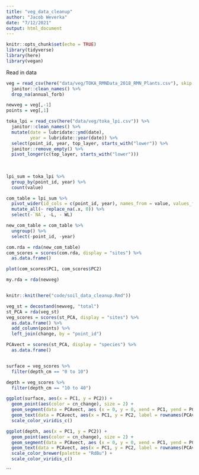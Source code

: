 ```yaml
---
title: "veg_data_cleanup"
author: "Jacob Weverka"
date: "7/12/2021"
output: html_document
---
```


```r
knitr::opts_chunk$set(echo = TRUE)
library(tidyverse)
library(here)
library(vegan)
```

Read in data    
```r

veg = read_csv(here("data/veg/TOKA_RMNData_2018_RMN_Plants.csv"), skip = 3, col_types = cols(`Annual Forb` = col_double())) %>% 
  janitor::clean_names() %>% 
  drop_na(annual_forb)

newveg = veg[,-1]
points = veg[,1]

```


```r
toka_lpi = read_csv(here("data/veg/toka_lpi.csv")) %>% 
  janitor::clean_names() %>% 
  mutate(date = lubridate::ymd(date),
         year = lubridate::year(date)) %>% 
  select(point_id, year, top_layer, starts_with("lower")) %>% 
  janitor::remove_empty() %>% 
  pivot_longer(c(top_layer, starts_with("lower")))
  
  
  
lpi_sum = toka_lpi %>%   
  group_by(point_id, year) %>% 
  count(value)

com_table = lpi_sum %>% 
  pivot_wider(id_cols = c(point_id, year), names_from = value, values_from = n) %>% 
  mutate_all(~ replace_na(.x, 0)) %>% 
  select(-`NA`, -L, - WL)

```

```r
new_com_table = com_table %>% 
  ungroup() %>% 
  select(-point_id, -year)

com.rda = rda(new_com_table)
com_scores = scores(com.rda, display = "sites") %>% 
  as.data.frame()

plot(com_scores$PC1, com_scores$PC2)

```





```r
my.rda = rda(newveg)



```
```r
knitr::knit(here("code/soil_data_cleanup.Rmd"))
```

```r

veg_st = decostand(newveg, "total")
st_PCA = rda(veg_st)
veg_scores = scores(st_PCA, display = "sites") %>% 
  as.data.frame() %>% 
  add_column(points) %>% 
  left_join(change, by = "point_id")

PCAvect = scores(st_PCA, display = "species") %>% 
  as.data.frame()



```





```r
surface = veg_scores %>% 
  filter(depth_cm == "0 to 10")

depth = veg_scores %>% 
  filter(depth_cm == "10 to 40")

ggplot(surface, aes(x = PC1, y = PC2)) +
  geom_point(aes(color = cn_change), size = 2) +
  geom_segment(data = PCAvect, aes (x = 0, y = 0, xend = PC1, yend = PC2), arrow = arrow(length = unit(0.2, "cm"))) +
  geom_text(data = PCAvect, aes(x = PC1, y = PC2, label = rownames(PCAvect))) + 
  scale_color_viridis_c()

ggplot(depth, aes(x = PC1, y = PC2)) +
  geom_point(aes(color = cn_change), size = 2) +
  geom_segment(data = PCAvect, aes (x = 0, y = 0, xend = PC1, yend = PC2), arrow = arrow(length = unit(0.2, "cm"))) +
  geom_text(data = PCAvect, aes(x = PC1, y = PC2, label = rownames(PCAvect))) + 
  scale_color_brewer(palette = "RdBu") + 
  scale_color_viridis_c()
```
```

